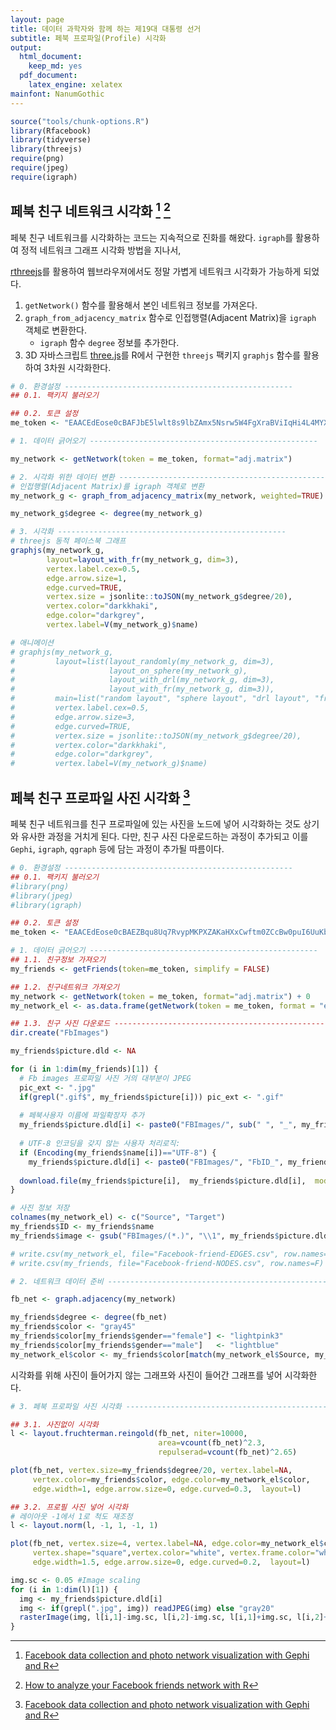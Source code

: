 ```yaml
---
layout: page
title: 데이터 과학자와 함께 하는 제19대 대통령 선거
subtitle: 페북 프로파일(Profile) 시각화
output:
  html_document: 
    keep_md: yes
  pdf_document:
    latex_engine: xelatex
mainfont: NanumGothic
---
```


```r
source("tools/chunk-options.R")
library(Rfacebook)
library(tidyverse)
library(threejs)
require(png)
require(jpeg)
require(igraph)
```

## 페북 친구 네트워크 시각화 [^kateo-facebook-viz] [^facebook-igraph]

[^facebook-igraph]: [How to analyze your Facebook friends network with R](http://blog.revolutionanalytics.com/2013/11/how-to-analyze-you-facebook-friends-network-with-r.html)

페북 친구 네트워크를 시각화하는 코드는 지속적으로 진화를 해왔다. `igraph`를 활용하여 정적 네트워크 그래프 시각화 방법을 지나서,

[rthreejs](https://github.com/bwlewis/rthreejs)를 활용하여 웹브라우져에서도 정말 가볍게 네트워크 시각화가 가능하게 되었다.

1. `getNetwork()` 함수를 활용해서 본인 네트워크 정보를 가져온다.
1. `graph_from_adjacency_matrix` 함수로 인접행렬(Adjacent Matrix)을 `igraph` 객체로 변환한다.
    - `igraph` 함수 `degree` 정보를 추가한다.
1. 3D 자바스크립트 [three.js](https://threejs.org/)를 R에서 구현한 `threejs` 팩키지 `graphjs` 함수를 활용하여 3차원 시각화한다.

``` r
# 0. 환경설정 ---------------------------------------------------
## 0.1. 팩키지 불러오기

## 0.2. 토큰 설정
me_token <- "EAACEdEose0cBAFJbE5lwlt8s9lbZAmx5Nsrw5W4FgXraBViIqHi4L4MYXJ6bVlhYo4HG2ZBwyK8ZCTzr5bqLLK9xeZA1qeRHj8XmwOU1rDNM2zOAEmiZAQZBHgD3HYZChf9xEWZBoaZBpEpT2O8zEZChsjoMLkByZCXQqAg9XHgxFGp2FlcClZBl6MwGJg1gIkvK6lQZD"

# 1. 데이터 긁어오기 ---------------------------------------------------

my_network <- getNetwork(token = me_token, format="adj.matrix")

# 2. 시각화 위한 데이터 변환 ---------------------------------------------------
# 인접행렬(Adjacent Matrix)를 igraph 객체로 변환
my_network_g <- graph_from_adjacency_matrix(my_network, weighted=TRUE)

my_network_g$degree <- degree(my_network_g)

# 3. 시각화 ---------------------------------------------------
# threejs 동적 페이스북 그래프
graphjs(my_network_g, 
        layout=layout_with_fr(my_network_g, dim=3), 
        vertex.label.cex=0.5,
        edge.arrow.size=1,
        edge.curved=TRUE,
        vertex.size = jsonlite::toJSON(my_network_g$degree/20),
        vertex.color="darkkhaki",
        edge.color="darkgrey",
        vertex.label=V(my_network_g)$name)

# 애니메이션
# graphjs(my_network_g, 
#         layout=list(layout_randomly(my_network_g, dim=3),
#                     layout_on_sphere(my_network_g),
#                     layout_with_drl(my_network_g, dim=3),
#                     layout_with_fr(my_network_g, dim=3)),
#         main=list("random layout", "sphere layout", "drl layout", "fr layout"), fpl=300,
#         vertex.label.cex=0.5,
#         edge.arrow.size=3,
#         edge.curved=TRUE,
#         vertex.size = jsonlite::toJSON(my_network_g$degree/20),
#         vertex.color="darkkhaki",
#         edge.color="darkgrey",
#         vertex.label=V(my_network_g)$name)
```

## 페북 친구 프로파일 사진 시각화 [^kateo-facebook-viz]

[^kateo-facebook-viz]: [Facebook data collection and photo network visualization with Gephi and R](http://kateto.net/2014/04/facebook-data-collection-and-photo-network-visualization-with-gephi-and-r/)

페북 친구 네트워크를 친구 프로파일에 있는 사진을 노드에 넣어 시각화하는 것도 상기와 유사한 과정을 거치게 된다.
다만, 친구 사진 다운로드하는 과정이 추가되고 이를 `Gephi`, `igraph`, `qgraph` 등에 담는 과정이 추가될 따름이다.


``` r
# 0. 환경설정 ---------------------------------------------------
## 0.1. 팩키지 불러오기
#library(png)
#library(jpeg)
#library(igraph)

## 0.2. 토큰 설정
me_token <- "EAACEdEose0cBAEZBqu8Uq7RvypMKPXZAKaHXxCwftm0ZCcBw0puI6UuKbzslFbg3NpF3i5xzoUeiOluJZCv84bkrIbU3G5AhYyG7ajkL338J0SbIKjvcZAiUD8nEJIjK8NUZB0Lle5Suh55ywZCwwFpmNwYZCfkZBuJneoHzF0Lo0dsA5VdAxH8HSPtJG3ZCptBWMZD"

# 1. 데이터 긁어오기 ---------------------------------------------------
## 1.1. 친구정보 가져오기
my_friends <- getFriends(token=me_token, simplify = FALSE)

## 1.2. 친구네트워크 가져오기
my_network <- getNetwork(token = me_token, format="adj.matrix") + 0
my_network_el <- as.data.frame(getNetwork(token = me_token, format = "edgelist"))

## 1.3. 친구 사진 다운로드 -----------------------------------------------------------------
dir.create("FbImages")

my_friends$picture.dld <- NA

for (i in 1:dim(my_friends)[1]) { 
  # Fb images 프로파일 사진 거의 대부분이 JPEG
  pic_ext <- ".jpg" 
  if(grepl(".gif$", my_friends$picture[i])) pic_ext <- ".gif"
  
  # 페북사용자 이름에 파일확장자 추가
  my_friends$picture.dld[i] <- paste0("FBImages/", sub(" ", "_", my_friends$name[i]), pic_ext)
  
  # UTF-8 인코딩을 갖지 않는 사용자 처리로직:
  if (Encoding(my_friends$name[i])=="UTF-8") {
    my_friends$picture.dld[i] <- paste0("FBImages/", "FbID_", my_friends$id[i], pic_ext) }
  
  download.file(my_friends$picture[i],  my_friends$picture.dld[i],  mode = 'wb')  
}

# 사진 정보 저장
colnames(my_network_el) <- c("Source", "Target")
my_friends$ID <- my_friends$name
my_friends$image <- gsub("FBImages/(*.)", "\\1", my_friends$picture.dld)

# write.csv(my_network_el, file="Facebook-friend-EDGES.csv", row.names=F)
# write.csv(my_friends, file="Facebook-friend-NODES.csv", row.names=F)

# 2. 네트워크 데이터 준비 ---------------------------------------------------

fb_net <- graph.adjacency(my_network)

my_friends$degree <- degree(fb_net)
my_friends$color <- "gray45"
my_friends$color[my_friends$gender=="female"] <- "lightpink3"
my_friends$color[my_friends$gender=="male"]   <- "lightblue"
my_network_el$color <- my_friends$color[match(my_network_el$Source, my_friends$name)]
```

시각화를 위해 사진이 들어가지 않는 그래프와 사진이 들어간 그래프를 넣어 시각화한다.

``` r
# 3. 페북 프로파일 사진 시각화 ---------------------------------------------------

## 3.1. 사진없이 시각화
l <- layout.fruchterman.reingold(fb_net, niter=10000, 
                                 area=vcount(fb_net)^2.3,
                                 repulserad=vcount(fb_net)^2.65)

plot(fb_net, vertex.size=my_friends$degree/20, vertex.label=NA, 
     vertex.color=my_friends$color, edge.color=my_network_el$color,
     edge.width=1, edge.arrow.size=0, edge.curved=0.3,  layout=l)

## 3.2. 프로필 사진 넣어 시각화
# 레이아웃 -1에서 1로 척도 재조정
l <- layout.norm(l, -1, 1, -1, 1)

plot(fb_net, vertex.size=4, vertex.label=NA, edge.color=my_network_el$color, 
     vertex.shape="square",vertex.color="white", vertex.frame.color="white",
     edge.width=1.5, edge.arrow.size=0, edge.curved=0.2,  layout=l)

img.sc <- 0.05 #Image scaling
for (i in 1:dim(l)[1]) {
  img <- my_friends$picture.dld[i]
  img <- if(grepl(".jpg", img)) readJPEG(img) else "gray20"
  rasterImage(img, l[i,1]-img.sc, l[i,2]-img.sc, l[i,1]+img.sc, l[i,2]+img.sc)
}
```
